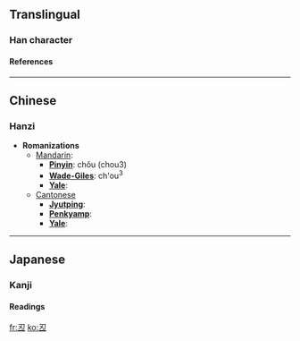 {{see|丑}}<!-- may be replaced by zh-forms -->
==Translingual==
===Han character===
{{Han char|rad=一|as=03|sn=4|so=|four=|canj=尸大一 (SKM)|cmean=the period from 1 to 3 a.m.; 2nd character of the 'branches'}}
====References====
{{Han ref|kx=0077.061|dkj=00028|hdz=10013.021|uh=4E12|ud=19986}}

----
==Chinese==
===Hanzi===


* '''Romanizations'''
** [[Mandarin]]:
*** '''[[Pinyin]]''': chǒu (chou3)
*** '''[[Wade-Giles]]''': ch'ou<sup>3</sup>
*** '''[[Yale]]''': 
**[[Cantonese]]
***'''[[Jyutping]]''':
***'''[[Penkyamp]]''': 
***'''[[Yale]]''': 


----
==Japanese==
===Kanji===


{{ja-kanji|grade=|rs=一03|simple=}}
====Readings====
{{ja-readings|on=[[ちゅう]] (chū)|kun=[[うし]] (ushi)}}




[[fr:丒]]
[[ko:丒]]